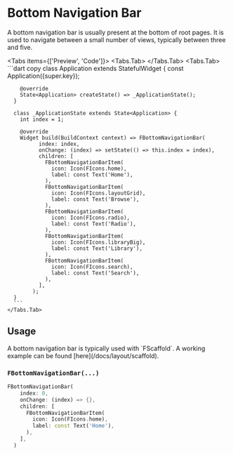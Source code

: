 
# Bottom Navigation Bar
A bottom navigation bar is usually present at the bottom of root pages.
It is used to navigate between a small number of views, typically between three and five.

<LinkBadgeGroup>
    <LinkBadge label="API Reference" href="https://pub.dev/documentation/forui/latest/forui.widgets.bottom_navigation_bar/"/>
</LinkBadgeGroup>

<Tabs items={['Preview', 'Code']}>
    <Tabs.Tab>
        <Widget name='bottom-navigation-bar' query={{}}/>
    </Tabs.Tab>
    <Tabs.Tab>
      ```dart copy
      class Application extends StatefulWidget {
        const Application({super.key});

        @override
        State<Application> createState() => _ApplicationState();
      }

      class _ApplicationState extends State<Application> {
        int index = 1;

        @override
        Widget build(BuildContext context) => FBottomNavigationBar(
              index: index,
              onChange: (index) => setState(() => this.index = index),
              children: [
                FBottomNavigationBarItem(
                  icon: Icon(FIcons.home),
                  label: const Text('Home'),
                ),
                FBottomNavigationBarItem(
                  icon: Icon(FIcons.layoutGrid),
                  label: const Text('Browse'),
                ),
                FBottomNavigationBarItem(
                  icon: Icon(FIcons.radio),
                  label: const Text('Radio'),
                ),
                FBottomNavigationBarItem(
                  icon: Icon(FIcons.libraryBig),
                  label: const Text('Library'),
                ),
                FBottomNavigationBarItem(
                  icon: Icon(FIcons.search),
                  label: const Text('Search'),
                ),
              ],
            );
      }
      ```
    </Tabs.Tab>
</Tabs>

## Usage

<Callout type="info">
    A bottom navigation bar is typically used with `FScaffold`. A working example can be found [here](/docs/layout/scaffold).
</Callout>

### `FBottomNavigationBar(...)`

```dart copy
FBottomNavigationBar(
    index: 0,
    onChange: (index) => {},
    children: [
      FBottomNavigationBarItem(
        icon: Icon(FIcons.home),
        label: const Text('Home'),
      ),
    ],
  )
```
